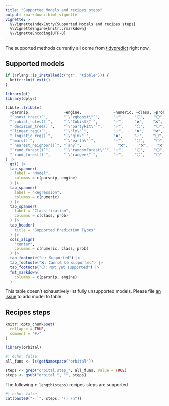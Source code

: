 ```yaml
---
title: "Supported Models and recipes steps"
output: rmarkdown::html_vignette
vignette: >
  %\VignetteIndexEntry{Supported Models and recipes steps}
  %\VignetteEngine{knitr::rmarkdown}
  %\VignetteEncoding{UTF-8}
---
```


The supported methods currently all come from [tidypredict](https://tidypredict.tidymodels.org/) right now.

## Supported models

```r
if (!rlang::is_installed(c("gt", "tibble"))) {
  knitr::knit_exit()
}
```

```r
library(gt)
library(dplyr)

tibble::tribble(
  ~parsnip,               ~engine,              ~numeric, ~class, ~prob,
  "`boost_tree()`",       "`\"xgboost\"`",      "✅",     "⚪",    "⚪",
  "`cubist_rules()`",     "`\"Cubist\"`",       "✅",     "❌",    "❌",
  "`decision_tree()`",    "`\"partykit\"`",     "✅",     "⚪",    "⚪",
  "`linear_reg()`",       "`\"lm\"`",           "✅",     "❌",    "❌",
  "`logistic_reg()`",     "`\"glm\"`",          "❌",     "✅",    "⚪",
  "`mars()`",             "`\"earth\"`",        "✅",     "⚪",    "⚪",
  "`nearest_neighbor()`", "`any`",                "❌",     "❌",    "❌", 
  "`rand_forest()`",      "`\"randomForest\"`", "✅",     "⚪",    "⚪",
  "`rand_forest()`",      "`\"ranger\"`",       "✅",     "⚪",    "⚪"
) |>
  gt() |>
  tab_spanner(
    label = "Model",
    columns = c(parsnip, engine)
  ) |>
  tab_spanner(
    label = "Regression",
    columns = c(numeric)
  ) |>
  tab_spanner(
    label = "Classification",
    columns = c(class, prob)
  ) |>
  tab_header(
    title = "Supported Prediction Types"
  ) |>
  cols_align(
    "center",
    columns = c(numeric, class, prob)
  ) |>
  tab_footnote("✅: Supported") |>
  tab_footnote("❌: Cannot be supported") |>
  tab_footnote("⚪: Not yet supported") |>
  fmt_markdown(
    columns = c(parsnip, engine)
  )
```

This table doesn't exhaustively list fully unsupported models. Please file [an issue](https://github.com/tidymodels/orbital/issues) to add model to table.

## Recipes steps

```r
knitr::opts_chunk$set(
  collapse = TRUE,
  comment = "#>"
)
```

```r
library(orbital)
```

```r
#| echo: false
all_funs <- ls(getNamespace("orbital"))

steps <- grep("orbital.step_", all_funs, value = TRUE)
steps <- gsub("orbital.", "", steps)
```

The following `r length(steps)` recipes steps are supported

```r
#| echo: false
cat(paste0("- `", steps, "()`\n"))
```
